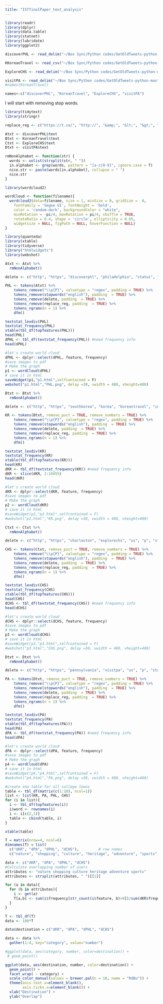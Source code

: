 ```yaml
---
title: "ISTfinalPaper_text_analysis"
---
```


```r
library(readr)
library(dplyr)
library(data.table)
library(statnet)
library(lubridate)
library(ggplot2)
```

```r
discoverPHL <- read_delim("~/Box Sync/Python codes/GetOldTweets-python-master/discoverPHL.csv", ";", escape_double = FALSE, trim_ws = TRUE)

KKoreanTravel <- read_csv("~/Box Sync/Python codes/GetOldTweets-python-master/KoreanTravel.csv")

ExploreCHS <- read_delim("~/Box Sync/Python codes/GetOldTweets-python-master/ExploreCHS.csv", ";", escape_double = FALSE, trim_ws = TRUE)

visitPA <- read_delim("~/Box Sync/Python codes/GetOldTweets-python-master/visitPA.csv", ";", escape_double = FALSE, trim_ws = TRUE)
#names(KoreanTravel)

names<-c("discoverPHL", "KoreanTravel", "ExploreCHS", "visitPA")
```

I will start with removing stop words.
```r
library(tidytext)
library(stringr)

replace_reg <- c("https://t.co/", "http://", "&amp;", "&lt;", "&gt;", "RT", "https")

Atxt <- discoverPHL$text
Btxt <- KoreanTravel$text
Ctxt <- ExploreCHS$text
Dtxt <- visitPA$text

rmNonAlphabet <- function(str) {
  words <- unlist(strsplit(str, " "))
  in.alphabet <- grep(words, pattern = "[a-z|0-9]", ignore.case = T)
  nice.str <- paste(words[in.alphabet], collapse = " ")
  nice.str
}
```

```r
library(wordcloud2)

wordCloud <- function(filename){
  wordcloud2(data=filename, size = 1, minSize = 0, gridSize =  0,
    fontFamily = 'Segoe UI', fontWeight = 'bold',
    color = 'random-dark', backgroundColor = "white",
    minRotation = -pi/4, maxRotation = pi/4, shuffle = TRUE,
    rotateRatio = 0.4, shape = 'circle', ellipticity = 0.65,
    widgetsize = NULL, figPath = NULL, hoverFunction = NULL)
}

```

```r
library(quanteda)
library(xtable)
library(tidyverse)
library("htmlwidgets")
library(webshot)

Atxt <- Atxt %>%
  rmNonAlphabet()

delete <- c("http", "https", "discoverphl", "philadelphia", "status", "us", "day") #remove unrelevant words

PHL <- tokens(Atxt) %>%
    tokens_remove("\\p{P}", valuetype = "regex", padding = TRUE) %>%
    tokens_remove(stopwords("english"), padding  = TRUE) %>%
    tokens_remove(delete, padding  = TRUE) %>%
    tokens_remove(replace_reg, padding  = TRUE) %>%
    tokens_ngrams(n = 1) %>%
    dfm()

textstat_lexdiv(PHL)
textstat_frequency(PHL)
xtable(tbl_df(topfeatures(PHL)))
head(PHL)
dPHL <- tbl_df(textstat_frequency(PHL)) #need frequency info
head(dPHL)

#let's create world cloud
dPHL <- dplyr::select(dPHL, feature, frequency)
#save images to pdf
# Make the graph
p1 <- wordCloud(dPHL)
# save it in html
saveWidget(p1,"p1.html",selfcontained = F)
webshot("p1.html","PHL.png", delay =30, vwidth = 480, vheight=480)
```

```r
Btxt <- Btxt %>%
  rmNonAlphabet()

delete <- c("http", "https", "southkorea", "korea", "koreantravel", "infohttp", "status", "=", "south") #remove unrelevant words

KR <- tokens(Btxt, remove_puct = TRUE, remove_numbers = TRUE) %>%
    tokens_remove("\\p{P}", valuetype = "regex", padding = TRUE) %>%
    tokens_remove(stopwords("english"), padding  = TRUE) %>%
    tokens_remove(delete, padding  = TRUE) %>%
    tokens_remove(replace_reg, padding  = TRUE) %>%
    tokens_ngrams(n = 1) %>%
    dfm()

textstat_lexdiv(KR)
textstat_frequency(KR)
xtable(tbl_df(topfeatures(KR)))
head(KR)
dKR <- tbl_df(textstat_frequency(KR)) #need frequency info
dKR <- slice(dKR, 2:10455)
head(dKR)

#let's create world cloud
dKR <- dplyr::select(dKR, feature, frequency)
#save images to pdf
# Make the graph
p2 <- wordCloud(dKR)
# save it in html
#saveWidget(p2,"p2.html",selfcontained = F)
#webshot("p2.html","KR.png", delay =30, vwidth = 480, vheight=480)
```

```r
Ctxt <- Ctxt %>%
  rmNonAlphabet()

delete <- c("http", "https", "charleston", "explorechs", "us", "p", "status", "check") #remove unrelevant words

CHS <- tokens(Ctxt, remove_puct = TRUE, remove_numbers = TRUE) %>%
    tokens_remove("\\p{P}", valuetype = "regex", padding = TRUE) %>%
    tokens_remove(stopwords("english"), padding  = TRUE) %>%
    tokens_remove(delete, padding  = TRUE) %>%
    tokens_remove(replace_reg, padding  = TRUE) %>%
    tokens_ngrams(n = 1) %>%
    dfm()

textstat_lexdiv(CHS)
textstat_frequency(CHS)
xtable(tbl_df(topfeatures(CHS)))
head(CHS)
dCHS <- tbl_df(textstat_frequency(CHS)) #need frequency info
head(dCHS)

#let's create world cloud
dCHS <- dplyr::select(dCHS, feature, frequency)
#save images to pdf
# Make the graph
p3 <- wordCloud(dCHS)
# save it in html
#saveWidget(p3,"p3.html",selfcontained = F)
#webshot("p3.html","CHS.png", delay =30, vwidth = 480, vheight=480)
```

```r
Dtxt <- Dtxt %>%
  rmNonAlphabet()

delete <- c("http", "https", "pennsylvania", "visitpa", "us", "p", "status", "rt", "state", "day", "=", "pa", "c", "check") #remove unrelevant words

PA <- tokens(Dtxt, remove_puct = TRUE, remove_numbers = TRUE) %>%
    tokens_remove("\\p{P}", valuetype = "regex", padding = TRUE) %>%
    tokens_remove(stopwords("english"), padding  = TRUE) %>%
    tokens_remove(delete, padding  = TRUE) %>%
    tokens_remove(replace_reg, padding  = TRUE) %>%
    tokens_ngrams(n = 1) %>%
    dfm()

textstat_lexdiv(PA)
textstat_frequency(PA)
xtable(tbl_df(topfeatures(PA)))
head(PA)
dPA <- tbl_df(textstat_frequency(PA)) #need frequency info
head(dPA)

#let's create world cloud
dPA <- dplyr::select(dPA, feature, frequency)
#save images to pdf
# Make the graph
p4 <- wordCloud(dPA)
# save it in html
#saveWidget(p4,"p4.html",selfcontained = F)
#webshot("p4.html","PA.png", delay =30, vwidth = 480, vheight=480)
```

```r
#create one table for all college towns
table <- tbl_df(matrix(c(1:10), ncol=1))
list <- list(KR, PA, PHL, CHS)
for (i in list){
  i <- tbl_df(topfeatures(i))
  i$word <- rownames(i)
  i <- i[c(2,1)]
  table <- cbind(table, i)
}

xtable(table)
```


```r
T = matrix(nrow=4, ncol=6)
dimnames(T) = list(
  c("dKR", "dPA", "dPHL", "dCHS"),         # row names 
  c("nature", "shopping", "culture", "heritage", "adventure", "sports")) # column names 

data <- c("dKR", "dPA", "dPHL", "dCHS")
#Calculate overlapping number of users
attributes <- "nature shopping culture heritage adventure sports"
attributes <- strsplit(attributes, " ")[[1]]

for (a in data){
  for (b in attributes){
    i <- get(a)
    T[a,b] <- sum(i$frequency[str_count(i$feature, b)>0])/sum(dKR$frequency)
  }
}

T <- tbl_df(T)
data <- 100*T

data$destination = c("dKR", "dPA", "dPHL", "dCHS")

data <- data %>%
  gather(1:4, key="category", value="number")

#ggplot(data, aes(category, number, color=destination)) +
 # geom_point()

ggplot(data, aes(destination, number, color=destination)) +
  geom_point() + 
  facet_wrap( ~ category) + 
  scale_color_manual(values = brewer.pal(n = 10, name = "RdBu")) +  
  theme(axis.text.x=element_blank(),
        axis.ticks.x=element_blank()) +
  xlab("Destination") +
  ylab("Overlap")

```

